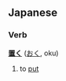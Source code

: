 ==Japanese==                                          
===Verb===
'''[[置]]く''' ([[おく]], oku)

# to [[put]]